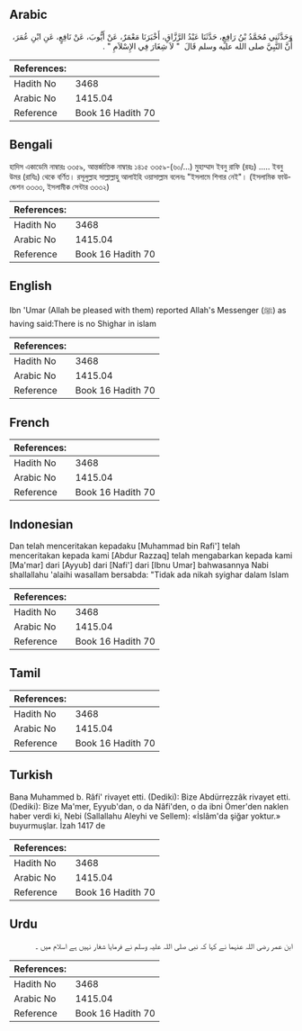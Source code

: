 ## Arabic


<div dir="rtl" lang="ar" style={{fontSize:'larger',backgroundColor:'#f8f9fa',padding:20}}>
وَحَدَّثَنِي مُحَمَّدُ بْنُ رَافِعٍ، حَدَّثَنَا عَبْدُ الرَّزَّاقِ، أَخْبَرَنَا مَعْمَرٌ، عَنْ أَيُّوبَ، عَنْ نَافِعٍ، عَنِ ابْنِ عُمَرَ، أَنَّ النَّبِيَّ صلى الله عليه وسلم قَالَ ‏ "‏ لاَ شِغَارَ فِي الإِسْلاَمِ ‏"‏ ‏.‏
</div>
<div style={{backgroundColor:'#f8f9fa',padding:20, marginBottom: 10}}><table> <thead> <tr> <th>References:</th> <th></th> </tr> </thead> <tbody><tr><td>Hadith No</td><td>3468</td></tr><tr><td>Arabic No</td><td>1415.04</td></tr><tr><td>Reference</td><td>Book 16 Hadith 70</td></tr></tbody></table></div>

## Bengali


<div dir="ltr" lang="bn" style={{fontSize:'larger',backgroundColor:'#f8f9fa',padding:20}}>
হাদিস একাডেমি নাম্বারঃ ৩৩৫৯, আন্তর্জাতিক নাম্বারঃ ১৪১৫ ৩৩৫৯-(৬০/...) মুহাম্মাদ ইবনু রাফি (রহঃ) ..... ইবনু উমর (রাযিঃ) থেকে বর্ণিত। রসূলুল্লাহ সাল্লাল্লাহু আলাইহি ওয়াসাল্লাম বলেনঃ "ইসলামে শিগার নেই"। (ইসলামিক ফাউন্ডেশন ৩৩৩৩, ইসলামীক সেন্টার ৩৩৩২)
</div>
<div style={{backgroundColor:'#f8f9fa',padding:20, marginBottom: 10}}><table> <thead> <tr> <th>References:</th> <th></th> </tr> </thead> <tbody><tr><td>Hadith No</td><td>3468</td></tr><tr><td>Arabic No</td><td>1415.04</td></tr><tr><td>Reference</td><td>Book 16 Hadith 70</td></tr></tbody></table></div>

## English


<div dir="ltr" lang="en" style={{fontSize:'larger',backgroundColor:'#f8f9fa',padding:20}}>
Ibn 'Umar (Allah be pleased with them) reported Allah's Messenger (ﷺ) as having said:There is no Shighar in islam
</div>
<div style={{backgroundColor:'#f8f9fa',padding:20, marginBottom: 10}}><table> <thead> <tr> <th>References:</th> <th></th> </tr> </thead> <tbody><tr><td>Hadith No</td><td>3468</td></tr><tr><td>Arabic No</td><td>1415.04</td></tr><tr><td>Reference</td><td>Book 16 Hadith 70</td></tr></tbody></table></div>

## French


<div dir="ltr" lang="fr" style={{fontSize:'larger',backgroundColor:'#f8f9fa',padding:20}}>

</div>
<div style={{backgroundColor:'#f8f9fa',padding:20, marginBottom: 10}}><table> <thead> <tr> <th>References:</th> <th></th> </tr> </thead> <tbody><tr><td>Hadith No</td><td>3468</td></tr><tr><td>Arabic No</td><td>1415.04</td></tr><tr><td>Reference</td><td>Book 16 Hadith 70</td></tr></tbody></table></div>

## Indonesian


<div dir="ltr" lang="id" style={{fontSize:'larger',backgroundColor:'#f8f9fa',padding:20}}>
Dan telah menceritakan kepadaku [Muhammad bin Rafi'] telah menceritakan kepada kami [Abdur Razzaq] telah mengabarkan kepada kami [Ma'mar] dari [Ayyub] dari [Nafi'] dari [Ibnu Umar] bahwasannya Nabi shallallahu 'alaihi wasallam bersabda: "Tidak ada nikah syighar dalam Islam
</div>
<div style={{backgroundColor:'#f8f9fa',padding:20, marginBottom: 10}}><table> <thead> <tr> <th>References:</th> <th></th> </tr> </thead> <tbody><tr><td>Hadith No</td><td>3468</td></tr><tr><td>Arabic No</td><td>1415.04</td></tr><tr><td>Reference</td><td>Book 16 Hadith 70</td></tr></tbody></table></div>

## Tamil


<div dir="ltr" lang="ta" style={{fontSize:'larger',backgroundColor:'#f8f9fa',padding:20}}>

</div>
<div style={{backgroundColor:'#f8f9fa',padding:20, marginBottom: 10}}><table> <thead> <tr> <th>References:</th> <th></th> </tr> </thead> <tbody><tr><td>Hadith No</td><td>3468</td></tr><tr><td>Arabic No</td><td>1415.04</td></tr><tr><td>Reference</td><td>Book 16 Hadith 70</td></tr></tbody></table></div>

## Turkish


<div dir="ltr" lang="tr" style={{fontSize:'larger',backgroundColor:'#f8f9fa',padding:20}}>
Bana Muhammed b. Râfi' rivayet etti. (Dediki): Bize Abdürrezzâk rivayet etti. (Dediki): Bize Ma'mer, Eyyub'dan, o da Nâfi'den, o da ibni Ömer'den naklen haber verdi ki, Nebi (Sallallahu Aleyhi ve Sellem): «İslâm'da şiğar yoktur.» buyurmuşlar. İzah 1417 de
</div>
<div style={{backgroundColor:'#f8f9fa',padding:20, marginBottom: 10}}><table> <thead> <tr> <th>References:</th> <th></th> </tr> </thead> <tbody><tr><td>Hadith No</td><td>3468</td></tr><tr><td>Arabic No</td><td>1415.04</td></tr><tr><td>Reference</td><td>Book 16 Hadith 70</td></tr></tbody></table></div>

## Urdu


<div dir="rtl" lang="ur" style={{fontSize:'larger',backgroundColor:'#f8f9fa',padding:20}}>
ابن ‌عمر ‌رضی ‌اللہ ‌عنہما ‌نے ‌كہا ‌كہ ‌نبی ‌صلی ‌اللہ ‌علیہ ‌وسلم ‌نے ‌فرمایا ‌شغار ‌نہیں ‌ہے ‌اسلام ‌میں ۔
</div>
<div style={{backgroundColor:'#f8f9fa',padding:20, marginBottom: 10}}><table> <thead> <tr> <th>References:</th> <th></th> </tr> </thead> <tbody><tr><td>Hadith No</td><td>3468</td></tr><tr><td>Arabic No</td><td>1415.04</td></tr><tr><td>Reference</td><td>Book 16 Hadith 70</td></tr></tbody></table></div>